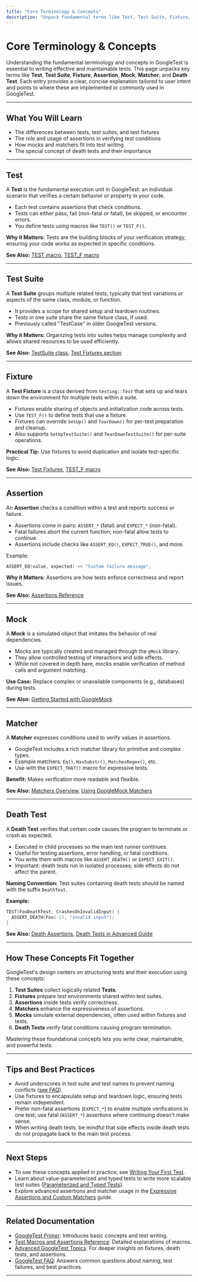 ```yaml
---
title: "Core Terminology & Concepts"
description: "Unpack fundamental terms like Test, Test Suite, Fixture, Assertion, Mock, Matcher, and Death Test, providing concise explanations and links to where these are implemented or used. Understanding these concepts is key to effective test writing."
---
```


# Core Terminology & Concepts

Understanding the fundamental terminology and concepts in GoogleTest is essential to writing effective and maintainable tests. This page unpacks key terms like **Test**, **Test Suite**, **Fixture**, **Assertion**, **Mock**, **Matcher**, and **Death Test**. Each entry provides a clear, concise explanation tailored to user intent and points to where these are implemented or commonly used in GoogleTest.

---

## What You Will Learn

- The differences between tests, test suites, and test fixtures
- The role and usage of assertions in verifying test conditions
- How mocks and matchers fit into test writing
- The special concept of death tests and their importance

---

## Test

A **Test** is the fundamental execution unit in GoogleTest: an individual scenario that verifies a certain behavior or property in your code.

- Each test contains assertions that check conditions.
- Tests can either pass, fail (non-fatal or fatal), be skipped, or encounter errors.
- You define tests using macros like `TEST()` or `TEST_F()`.

**Why it Matters:** Tests are the building blocks of your verification strategy, ensuring your code works as expected in specific conditions.

**See Also:** [TEST macro](reference/testing.md#TEST), [TEST_F macro](reference/testing.md#TEST_F)

---

## Test Suite

A **Test Suite** groups multiple related tests, typically that test variations or aspects of the same class, module, or function.

- It provides a scope for shared setup and teardown routines.
- Tests in one suite share the same fixture class, if used.
- Previously called "TestCase" in older GoogleTest versions.

**Why it Matters:** Organizing tests into suites helps manage complexity and allows shared resources to be used efficiently.

**See Also:** [TestSuite class](reference/testing.md#TestSuite), [Test Fixtures section](primer.md#same-data-multiple-tests)

---

## Fixture

A **Test Fixture** is a class derived from `testing::Test` that sets up and tears down the environment for multiple tests within a suite.

- Fixtures enable sharing of objects and initialization code across tests.
- Use `TEST_F()` to define tests that use a fixture.
- Fixtures can override `SetUp()` and `TearDown()` for per-test preparation and cleanup.
- Also supports `SetUpTestSuite()` and `TearDownTestSuite()` for per-suite operations.

**Practical Tip:** Use fixtures to avoid duplication and isolate test-specific logic.

**See Also:** [Test Fixtures](primer.md#same-data-multiple-tests), [TEST_F macro](reference/testing.md#TEST_F)

---

## Assertion

An **Assertion** checks a condition within a test and reports success or failure.

- Assertions come in pairs: `ASSERT_*` (fatal) and `EXPECT_*` (non-fatal).
- Fatal failures abort the current function; non-fatal allow tests to continue.
- Assertions include checks like `ASSERT_EQ()`, `EXPECT_TRUE()`, and more.

Example:
```cpp
ASSERT_EQ(value, expected) << "Custom failure message";
```

**Why it Matters:** Assertions are how tests enforce correctness and report issues.

**See Also:** [Assertions Reference](reference/assertions.md)

---

## Mock

A **Mock** is a simulated object that imitates the behavior of real dependencies.

- Mocks are typically created and managed through the `gMock` library.
- They allow controlled testing of interactions and side effects.
- While not covered in depth here, mocks enable verification of method calls and argument matching.

**Use Case:** Replace complex or unavailable components (e.g., databases) during tests.

**See Also:** [Getting Started with GoogleMock](getting-started/first-tests-and-troubleshooting/using-googlemock)

---

## Matcher

A **Matcher** expresses conditions used to verify values in assertions.

- GoogleTest includes a rich matcher library for primitive and complex types.
- Example matchers: `Eq()`, `HasSubstr()`, `MatchesRegex()`, etc.
- Use with the `EXPECT_THAT()` macro for expressive tests.

**Benefit:** Makes verification more readable and flexible.

**See Also:** [Matchers Overview](reference/matchers.md), [Using GoogleMock Matchers](advanced.md#asserting-using-gmock-matchers)

---

## Death Test

A **Death Test** verifies that certain code causes the program to terminate or crash as expected.

- Executed in child processes so the main test runner continues.
- Useful for testing assertions, error handling, or fatal conditions.
- You write them with macros like `ASSERT_DEATH()` or `EXPECT_EXIT()`.
- Important: death tests run in isolated processes; side effects do not affect the parent.

**Naming Convention:** Test suites containing death tests should be named with the suffix `DeathTest`.

**Example:**
```cpp
TEST(FooDeathTest, CrashesOnInvalidInput) {
  ASSERT_DEATH(Foo(-1), "invalid input");
}
```

**See Also:** [Death Assertions](reference/assertions.md#death), [Death Tests in Advanced Guide](advanced.md#death-tests)

---

## How These Concepts Fit Together

GoogleTest's design centers on structuring tests and their execution using these concepts:

1. **Test Suites** collect logically related **Tests**.
2. **Fixtures** prepare test environments shared within test suites.
3. **Assertions** inside tests verify correctness.
4. **Matchers** enhance the expressiveness of assertions.
5. **Mocks** simulate external dependencies, often used within fixtures and tests.
6. **Death Tests** verify fatal conditions causing program termination.

Mastering these foundational concepts lets you write clear, maintainable, and powerful tests.

---

## Tips and Best Practices

- Avoid underscores in test suite and test names to prevent naming conflicts ([see FAQ](docs/faq.md#why-should-test-suite-names-and-test-names-not-contain-underscore)).
- Use fixtures to encapsulate setup and teardown logic, ensuring tests remain independent.
- Prefer non-fatal assertions (`EXPECT_*`) to enable multiple verifications in one test; use fatal (`ASSERT_*`) assertions where continuing doesn't make sense.
- When writing death tests, be mindful that side effects inside death tests do not propagate back to the main test process.

---

## Next Steps

- To see these concepts applied in practice, see [Writing Your First Test](getting-started/first-tests-and-troubleshooting/writing-your-first-test).
- Learn about value-parameterized and typed tests to write more scalable test suites ([Parameterized and Typed Tests](api-reference/core-testing-interfaces/parameterized-and-typed-tests)).
- Explore advanced assertions and matcher usage in the [Expressive Assertions and Custom Matchers](guides/advanced_testing_patterns/using_matchers_assertions) guide.

---

## Related Documentation

- [GoogleTest Primer](docs/primer.md): Introduces basic concepts and test writing.
- [Test Macros and Assertions Reference](reference/testing.md#Macros): Detailed explanations of macros.
- [Advanced GoogleTest Topics](docs/advanced.md): For deeper insights on fixtures, death tests, and assertions.
- [GoogleTest FAQ](docs/faq.md): Answers common questions about naming, test failures, and best practices.

---